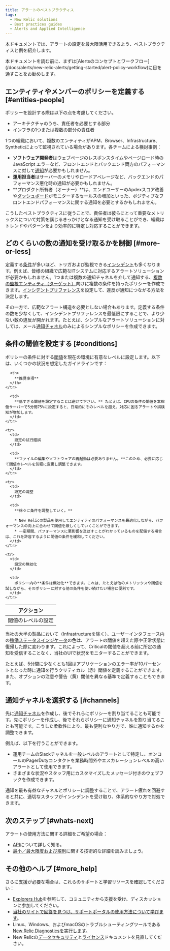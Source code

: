 ```yaml
---
title: アラートのベストプラクティス
tags:
  - New Relic solutions
  - Best practices guides
  - Alerts and Applied Intelligence
---
```


本ドキュメントでは、アラートの設定を最大限活用できるよう、ベストプラクティスと例を紹介します。

<Callout variant="important">
  本ドキュメントを読む前に、まずは[Alertsのコンセプトとワークフロー](/docs/alerts/new-relic-alerts/getting-started/alert-policy-workflow)に目を通すことをお勧めします。
</Callout>

## エンティティやメンバーのポリシーを定義する [#entities-people]

ポリシーを設計する際は以下の点を考慮してください。

* アーキテクチャのうち、責任者を必要とする部分
* インフラの1つまたは複数の部分の責任者

1つの組織において、複数のエンティティがAPM、Browser、Infrastructure、Syntheticによって監視されている場合があります。各チームによる検討事例：

* **ソフトウェア開発者**はウェブページのレスポンスタイムやページロード時の JavaScript エラーなど、フロントエンドとバックエンド両方のパフォーマンスに対して[通知](/docs/alerts/new-relic-alerts/managing-notification-channels/notification-channels-controlling-where-send-alerts)が必要かもしれません。
* **運用担当者**はサーバーのメモリやロードアベレージなど、バックエンドのパフォーマンス悪化時の通知が必要かもしれません。
* **プロダクト所有者（オーナー）**は、エンドユーザーのApdexスコア改善や[ダッシュボード](/docs/query-your-data/explore-query-data/dashboards/introduction-new-relic-one-dashboards)がモニターするセールスの増加といった、ポジティブなフロントエンドパフォーマンスに関する通知を必要とするかもしれません。

こうしたベストプラクティスに従うことで、責任者は彼らにとって重要なメトリックスについて対策を講じるきっかけとなる通知を受け取ることができ、組織はトレンドやパターンをより効率的に特定し対応することができます。

## どのくらいの数の通知を受け取るかを制御 [#more-or-less]

定義する[条件](/docs/alerts/new-relic-alerts-beta/configuring-alert-policies/define-alert-conditions)が多いほど、トリガおよび監視できる[インシデント](/docs/alerts/new-relic-alerts-beta/reviewing-alert-incidents/explore-incident-history)も多くなります。例えば、皆様の組織で広範なITシステムに対応するアラートソリューションが必要かもしれません。1つまたは複数の通知チャネルを介して通知する、[複数の監視エンティティ（ターゲット）](/docs/alerts/new-relic-alerts-beta/configuring-alert-policies/select-product-targets-alert-condition)向けに複数の条件を持ったポリシーを作成できます。[インシデントプリファレンス](/docs/alerts/new-relic-alerts/configuring-alert-policies/specify-when-new-relic-creates-incidents)を設定して、違反が通知につながる方法を決定します。

その一方で、広範なアラート構造を必要としない場合もあります。定義する条件の数を少なくして、インシデントプリファレンスを最低限にすることで、より少ない数の違反が開かれます。たとえば、シンプルなアラートソリューションに対しては、メール[通知チャネル](/docs/alerts/new-relic-alerts/managing-notification-channels/notification-channels-controlling-where-send-alerts)のみによるシンプルなポリシーを作成できます。

## 条件の閾値を設定する [#conditions]

ポリシーの条件に対する[閾値](/docs/alerts/new-relic-alerts-beta/configuring-alert-policies/define-thresholds-trigger-alert)を現在の環境に有意なレベルに設定します。以下は、いくつかの状況を想定したガイドラインです：

<Table>
  <thead>
    <tr>
      <th width={200}>
        アクション
      </th>

      <th>
        **推奨事項**
      </th>
    </tr>
  </thead>

  <tbody>
    <tr>
      <td>
        閾値のレベルの設定
      </td>

      <td>
        **低すぎる閾値を設定することは避けて下さい。** たとえば、CPUの条件の閾値を本稼働サーバーで5分間75%に設定すると、日常的にそのレベルを超え、対応に困るアラートや誤検知が増加します。
      </td>
    </tr>

    <tr>
      <td>
        設定の試行錯誤
      </td>

      <td>
        **ファイルの編集やソフトウェアの再起動は必要ありません。**このため、必要に応じて閾値のレベルを気軽に変更し調整できます。
      </td>
    </tr>

    <tr>
      <td>
        設定の調整
      </td>

      <td>
        **徐々に条件を調整していく。**

        * New Relicの製品を使用してエンティティのパフォーマンスを最適化しながら、パフォーマンスの向上に合わせて閾値を厳しくしていくことができます。
        * 一定期間、パフォーマンスに悪影響を及ぼすことがわかっているものを配備する場合は、これを許容するように閾値の条件を緩和してください。
      </td>
    </tr>

    <tr>
      <td>
        設定の無効化
      </td>

      <td>
        ポリシー内の**条件は無効化**できます。これは、たとえば他のメトリックスや閾値を試しながら、そのポリシーに対する他の条件を使い続けたい場合に便利です。
      </td>
    </tr>
  </tbody>
</Table>

当社の大半の製品において（Infrastructureを除く）、ユーザーインタフェース内の[稼働ステータスインジケータ](https://docs.newrelic.co.jp/docs/accounts-partnerships/education/getting-started-new-relic/glossary#health-status)の色は、アラートの閾値を超えた際や正常状態に復帰した際に変わります。これによって、Criticalの閾値を超える前に所定の通知を受信することなく、当社のUIで状況をモニターすることができます。

たとえば、5分間に少なくとも1回はアプリケーションのエラー率が10パーセントとなった時に通知を行うクリティカル（赤）閾値を定義することができます。また、オプションの注意や警告（黄）閾値を異なる基準で定義することもできます。

## 通知チャネルを選択する [#channels]

先に[通知チャネル](/docs/alerts/new-relic-alerts-beta/managing-notification-channels/notification-channels-controlling-where-send-alerts)を作成し、後でそれらにポリシーを割り当てることも可能です。先にポリシーを作成し、後でそれらポリシーに通知チャネルを割り当てることも可能です。こうした柔軟性により、最も便利なやり方で、誰に通知するかを調整できます。

例えば、以下を行うことができます。

* 運用チームのSlackチャネルを一般レベルのアラートとして特定し、オンコールのPagerDutyコンタクトを業務時間外やエスカレーションレベルの高いアラートとして使用できます。
* さまざまな状況やスタッフ用にカスタマイズしたメッセージ付きのウェブフックを作成できます。

<Callout variant="tip">
  通知を最も有益なチャネルとポリシーに調整することで、アラート疲れを回避すると共に、適切なスタッフがインシデントを受け取り、体系的なやり方で対処できます。
</Callout>

## 次のステップ [#whats-next]

アラートの使用方法に関する詳細をご希望の場合：

* [API](https://docs.newrelic.co.jp/docs/alerts/rest-api-alerts/new-relic-alerts-rest-api/rest-api-calls-new-relic-alerts)について詳しく知る。
* [最小／最大限度および規則](https://docs.newrelic.co.jp/docs/alerts/new-relic-alerts/getting-started/minimum-maximum-values)に関する技術的な詳細を読みましょう。

## その他のヘルプ [#more_help]

さらに支援が必要な場合は、これらのサポートと学習リソースを確認してください：

* [Explorers Hub](https://discuss.newrelic.com/)を参照して、コミュニティから支援を受け、ディスカッションに参加してください。
* [当社のサイトで回答を見つけ、サポートポータルの使用方法について学びます](/docs/using-new-relic/welcome-new-relic/get-started/find-help-use-support-portal)。
* Linux、Windows、およびmacOSのトラブルシューティングツールである[New Relic Diagnosticsを実行します](/docs/using-new-relic/cross-product-functions/troubleshooting/new-relic-diagnostics)。
* New Relicの[データセキュリティ](/docs/security)と[ライセンス](/docs/licenses)ドキュメントを見直してください。
